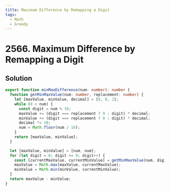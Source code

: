 ```yaml
---
title: Maximum Difference by Remapping a Digit
tags:
  - Math
  - Greedy
---
```


# 2566. Maximum Difference by Remapping a Digit

<Badges>
  <LevelBadge level="easy" />
  <TopicBadge name="Math" slug="math" />
  <TopicBadge name="Greedy" slug="greedy" />
</Badges>

## Solution

```typescript filename="solution.ts" copy
export function minMaxDifference(num: number): number {
  function getMinMaxValue(num: number, replacement: number) {
    let [maxValue, minValue, decimal] = [0, 0, 1];
    while (0 < num) {
      const digit = num % 10;
      maxValue += (digit === replacement ? 9 : digit) * decimal;
      minValue += (digit === replacement ? 0 : digit) * decimal;
      decimal *= 10;
      num = Math.floor(num / 10);
    }
    return [maxValue, minValue];
  }

  let [maxValue, minValue] = [num, num];
  for (let digit = 0; digit <= 9; digit++) {
    const [currentMaxValue, currentMinValue] = getMinMaxValue(num, digit);
    maxValue = Math.max(maxValue, currentMaxValue);
    minValue = Math.min(minValue, currentMinValue);
  }
  return maxValue - minValue;
}
```

<ProblemLink
  codingSite="leetcode"
  href="https://leetcode.com/problems/maximum-difference-by-remapping-a-digit"
  title="Maximum Difference by Remapping a Digit"
/>
